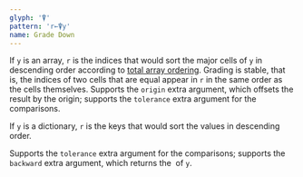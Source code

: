 ```yaml
---
glyph: '⍒'
pattern: 'r←⍒y'
name: Grade Down
---
```


If `y` is an array, `r` is the indices that would sort the major cells of `y` in descending order according to [total array ordering](/info/ordering). Grading is stable, that is, the indices of two cells that are equal appear in `r` in the same order as the cells themselves. Supports the `origin` extra argument, which offsets the result by the origin; supports the `tolerance` extra argument for the comparisons.

If `y` is a dictionary, `r` is the keys that would sort the values in descending order.

Supports the `tolerance` extra argument for the comparisons; supports the `backward` extra argument, which returns the&nbsp;<primitive key="grade_up" />&nbsp;of `y`.